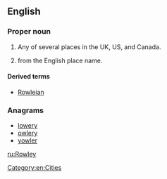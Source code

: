 ==English==
{{wikipedia}}

===Proper noun===
{{en-proper noun}}

# Any of  several places in the UK, US, and Canada.
# {{surname|[[habitational]]|from=Old English|dot=}} from the English place name.

====Derived terms====
* [[Rowleian]]

===Anagrams===
* [[lowery#English|lowery]]
* [[owlery#English|owlery]]
* [[yowler#English|yowler]]

[[Category:en:Cities]]

[[ru:Rowley]]